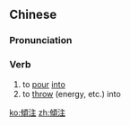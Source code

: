 ==Chinese==
{{zh-forms|s=倾注}}

===Pronunciation===
{{zh-pron
|m=qīngzhù
|c=king1 zyu3
|mn=qz,xm,zz:kheng-chù
|cat=v
}}

===Verb===
{{zh-verb}}

# to [[pour]] [[into]]
# to [[throw]] (energy, etc.) into

[[ko:傾注]]
[[zh:傾注]]